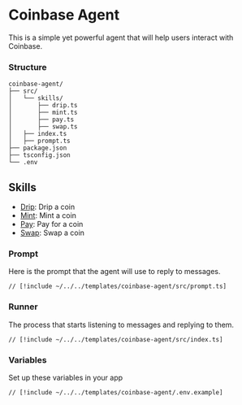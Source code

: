 # Coinbase Agent

This is a simple yet powerful agent that will help users interact with Coinbase.

### Structure

```
coinbase-agent/
├── src/
│   └── skills/
│       ├── drip.ts
│       ├── mint.ts
│       ├── pay.ts
│       ├── swap.ts
│   ├── index.ts
│   ├── prompt.ts
├── package.json
├── tsconfig.json
└── .env
```

## Skills

- [Drip](/skills/drip): Drip a coin
- [Mint](/skills/mint): Mint a coin
- [Pay](/skills/pay): Pay for a coin
- [Swap](/skills/swap): Swap a coin

### Prompt

Here is the prompt that the agent will use to reply to messages.

```tsx [src/prompt.ts]
// [!include ~/../../templates/coinbase-agent/src/prompt.ts]
```

### Runner

The process that starts listening to messages and replying to them.

```tsx [src/index.ts]
// [!include ~/../../templates/coinbase-agent/src/index.ts]
```

### Variables

Set up these variables in your app

```bash [cmd]
// [!include ~/../../templates/coinbase-agent/.env.example]
```
